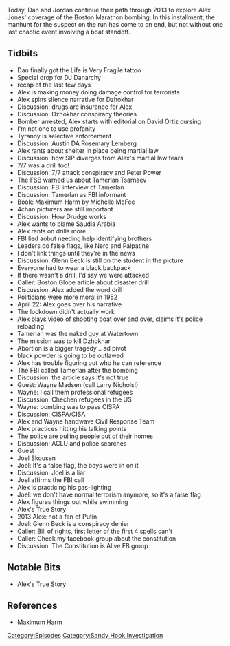 {{DEFAULTSORT:
    #_EPISODE_0364:April 21-22, 2013
}}{{Episode
    | title             = April 21-22, 2013
    | caption           = Listen to this episode on [https://knowledgefight.libsyn.com/knowledge-fight-april-21-22-2013 Libsyn] [https://open.spotify.com/episode/60Yggo2Bxf0DGeQylGNb2w Spotify]
    | episodeNumber     = 364
    | length            = 02:25:07
    | airDate           = November 4, 2019
    | coverageStartDate = April 22, 2013
    | coverageEndDate   = April 23, 2013
    | episodeType       = [[:Category:Sandy Hook Investigation|Sandy Hook Investigation]]
    | appearance        = [[DJ Danarchy]], [[Dzhokhar Tsarnaev]], [[Tamerlan Tsarnaev]], [[Rosemary Lemberg]], [[Peter Power]], [[Michelle McFee]], [[Glenn Beck]], [[Larry Madsen]], [[Joel Skousen]]
    | previousEpisode   = [[363: October 30, 2019]]
    | nextEpisode       = [[365: She Doesn't Do Politics]]
}}

{{Stub}}

Today, Dan and Jordan continue their path through 2013 to explore Alex Jones' coverage of the Boston Marathon bombing. In this installment, the manhunt for the suspect on the run has come to an end, but not without one last chaotic event involving a boat standoff.

==Tidbits==

*Dan  finally got the Life is Very Fragile tattoo
*Special drop for DJ Danarchy
*recap of the last few days
*Alex is making money doing damage control for terrorists
*Alex spins silence narrative for Dzhokhar
*Discussion: drugs are insurance for Alex
*Discussion: Dzhokhar conspiracy theories
*Bomber arrested, Alex starts with editorial on David Ortiz cursing
*I'm not one to use profanity
*Tyranny is selective enforcement
*Discussion: Austin DA Rosemary Lemberg
*Alex rants about shelter in place being martial law
*Discussion: how SIP diverges from Alex's martial law fears
*7/7 was a drill too!
*Discussion: 7/7 attack conspiracy and Peter Power
*The FSB warned us about Tamerlan Tsarnaev
*Discussion: FBI interview of Tamerlan
*Discussion: Tamerlan as FBI informant
*Book: Maximum Harm by Michelle McFee
*4chan picturers are still important
*Discussion: How Drudge works
*Alex wants to blame Saudia Arabia
*Alex rants on drills more
*FBI lied aobut needing help identifying brothers
*Leaders do false flags, like Nero and Palpatine
*I don't link things until they're in the news
*Discussion: Glenn Beck is still on the student in the picture
*Everyone had to wear a black backpack
*If there wasn't a drill, I'd say we were attacked
*Caller: Boston Globe article about disaster drill
*Discussion: Alex added the word drill
*Politicians were more moral in 1952
*April 22: Alex goes over his narrative
*The lockdown didn't actually work
*Alex plays video of shooting boat over and over, claims it's police reloading
*Tamerlan was the naked guy at Watertown
*The mission was to kill Dzhokhar
*Abortion is a bigger tragedy... ad pivot
*black powder is going to be outlawed
*Alex has trouble figuring out who he can reference
*The FBI called Tamerlan after the bombing
*Discussion: the article says it's not true
*Guest: Wayne Madsen (call Larry Nichols!)
*Wayne: I call them professional refugees
*Discussion: Chechen refugees in the US
*Wayne: bombing was to pass CISPA
*Discussion: CISPA/CISA
*Alex and Wayne handwave Civil Response Team
*Alex practices hitting his talking points
*The police are pulling people out of their homes
*Discussion: ACLU and police searches
*Guest
*Joel Skousen
*Joel: It's a false flag, the boys were in on it
*Discussion: Joel is a liar
*Joel affirms the FBI call
*Alex is practicing his gas-lighting
*Joel: we don't have normal terrorism anymore, so it's a false flag
*Alex figures things out while swimming
*Alex's True Story
*2013 Alex: not a fan of Putin
*Joel: Glenn Beck is a conspiracy denier
*Caller: Bill of rights, first letter of the first 4 spells can't
*Caller: Check my facebook group about the constitution
*Discussion: The Constitution is Alive FB group

==Notable Bits==

*Alex's True Story

==References==

*Maximum Harm

[[Category:Episodes]]
[[Category:Sandy Hook Investigation]]
